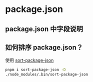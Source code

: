 # package.json

## package.json 中字段说明

## 如何排序 package.json？

使用 [sort-package-json](https://github.com/keithamus/sort-package-json)

```bash
pnpm i sort-package-json -D
./node_modules/.bin/sort-package-json
```
